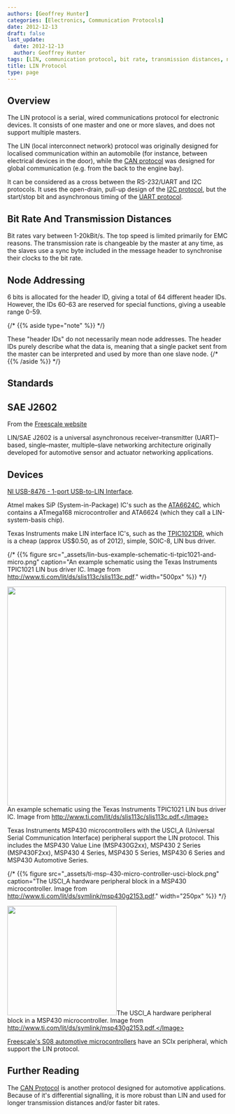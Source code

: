 ```yaml
---
authors: [Geoffrey Hunter]
categories: [Electronics, Communication Protocols]
date: 2012-12-13
draft: false
last_update:
  date: 2012-12-13
  author: Geoffrey Hunter
tags: [LIN, communication protocol, bit rate, transmission distances, node addressing, standards]
title: LIN Protocol
type: page
---
```



## Overview

The LIN protocol is a serial, wired communications protocol for electronic devices. It consists of one master and one or more slaves, and does not support multiple masters.

The LIN (local interconnect network) protocol was originally designed for localised communication within an automobile (for instance, between electrical devices in the door), while the [CAN protocol](/electronics/communication-protocols/can-protocol/) was designed for global communication (e.g. from the back to the engine bay).

It can be considered as a cross between the RS-232/UART and I2C protocols. It uses the open-drain, pull-up design of the [I2C protocol](/electronics/communication-protocols/i2c-communication-protocol/), but the start/stop bit and asynchronous timing of the [UART protocol](/electronics/communication-protocols/uart-communication-protocol).

## Bit Rate And Transmission Distances

Bit rates vary between 1-20kBit/s. The top speed is limited primarily for EMC reasons. The transmission rate is changeable by the master at any time, as the slaves use a sync byte included in the message header to synchronise their clocks to the bit rate.

## Node Addressing

6 bits is allocated for the header ID, giving a total of 64 different header IDs. However, the IDs 60-63 are reserved for special functions, giving a useable range 0-59.

{/* {{% aside type="note" %}} */}
<Aside type="note">
These "header IDs" do not necessarily mean node addresses. The header IDs purely describe what the data is, meaning that a single packet sent from the master can be interpreted and used by more than one slave node.
{/* {{% /aside %}} */}
</Aside>

## Standards

## SAE J2602

From the [Freescale website](http://www.freescale.com/webapp/sps/site/overview.jsp?code=IFATOLIN)

LIN/SAE J2602 is a universal asynchronous receiver–transmitter (UART)–based, single–master, multiple–slave networking architecture originally developed for automotive sensor and actuator networking applications.

## Devices

[NI USB-8476 - 1-port USB-to-LIN Interface](http://sine.ni.com/nips/cds/view/p/lang/en/nid/203388).

Atmel makes SiP (System-in-Package) IC's such as the [ATA6624C](http://www.atmel.com/devices/ATA6612C.aspx), which contains a ATmega168 microcontroller and ATA6624 (which they call a LIN-system-basis chip).

Texas Instruments make LIN interface IC's, such as the [TPIC1021DR](http://www.ti.com/product/TPIC1021), which is a cheap (approx US$0.50, as of 2012), simple, SOIC-8, LIN bus driver.

{/* {{% figure src="_assets/lin-bus-example-schematic-ti-tpic1021-and-micro.png" caption="An example schematic using the Texas Instruments TPIC1021 LIN bus driver IC. Image from http://www.ti.com/lit/ds/slis113c/slis113c.pdf."  width="500px" %}} */}

<Image src={lin_bus_example_schematic_ti_tpic1021_and_micro} width="500">An example schematic using the Texas Instruments TPIC1021 LIN bus driver IC. Image from http://www.ti.com/lit/ds/slis113c/slis113c.pdf.</Image>

Texas Instruments MSP430 microcontrollers with the USCI_A (Universal Serial Communication Interface) peripheral support the LIN protocol. This includes the MSP430 Value Line (MSP430G2xx), MSP430 2 Series (MSP430F2xx), MSP430 4 Series, MSP430 5 Series, MSP430 6 Series and MSP430 Automotive Series.

{/* {{% figure src="_assets/ti-msp-430-micro-controller-usci-block.png" caption="The USCI_A hardware peripheral block in a MSP430 microcontroller. Image from http://www.ti.com/lit/ds/symlink/msp430g2153.pdf."  width="250px" %}} */}

<Image src={ti_msp_430_micro_controller_usci_block} width="250">The USCI_A hardware peripheral block in a MSP430 microcontroller. Image from http://www.ti.com/lit/ds/symlink/msp430g2153.pdf.</Image>

[Freescale's S08 automotive microcontrollers](http://www.freescale.com/webapp/sps/site/overview.jsp?code=8BITAUTO) have an SCIx peripheral, which support the LIN protocol.

## Further Reading

The [CAN Protocol](/electronics/communication-protocols/can-protocol/) is another protocol designed for automotive applications. Because of it's differential signalling, it is more robust than LIN and used for longer transmission distances and/or faster bit rates.
